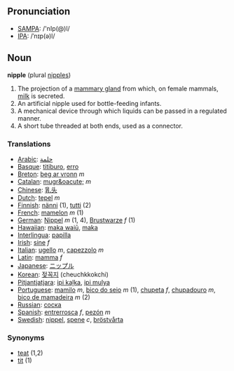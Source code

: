 == Pronunciation ==
*[[w:SAMPA|SAMPA]]: /'nIp(@)l/
*[[w:IPA|IPA]]: /ˈnɪp(ə)l/

== Noun ==

'''nipple''' (plural [[nipples]])

# The projection of a [[mammary gland]] from which, on female mammals, [[milk]] is secreted.
# An artificial nipple used for bottle-feeding infants.
# A mechanical device through which liquids can be passed in a regulated manner.
# A short tube threaded at both ends, used as a connector.

=== Translations ===
*[[Arabic]]: [[حلمة]]
*[[Basque]]: [[titiburo]], [[erro]]
*[[Breton]]: [[beg ar vronn]] ''m''
*[[Catalan]]: [[mugr&oacute;]] ''m''
*[[Chinese]]: [[乳头]]
*[[Dutch]]: [[tepel]] ''m''
*[[Finnish]]: [[nänni]] (1), [[tutti]] (2)
*[[French]]: [[mamelon]] ''m'' (1)
*[[German]]: [[Nippel]] ''m'' (1, 4), [[Brustwarze]] ''f'' (1)
*[[Hawaiian]]: [[maka waiū]], [[maka]]
*[[Interlingua]]: [[papilla]]
*[[Irish]]: [[sine]] ''f''
*[[Italian]]: [[ugello]] ''m'', [[capezzolo]] ''m''
*[[Latin]]: [[mamma]] ''f''
*[[Japanese]]: [[ニップル]] 
*[[Korean]]: [[젖꼭지]] (cheuchkkokchi)
*[[Pitjantjatjara]]: [[ipi kaḻka]], [[ipi mulya]]
*[[Portuguese]]: [[mamilo]] ''m'', [[bico do seio]] ''m'' (1), [[chupeta]] ''f'', [[chupadouro]] ''m'', [[bico de mamadeira]] ''m'' (2)
*[[Russian]]: [[соска]]
*[[Spanish]]: [[entrerrosca]] ''f'', [[pezón]] ''m''
*[[Swedish]]: [[nippel]], [[spene]] ''c'', [[bröstvårta]]

=== Synonyms ===
*[[teat]] (1,2)
*[[tit]] (1)
